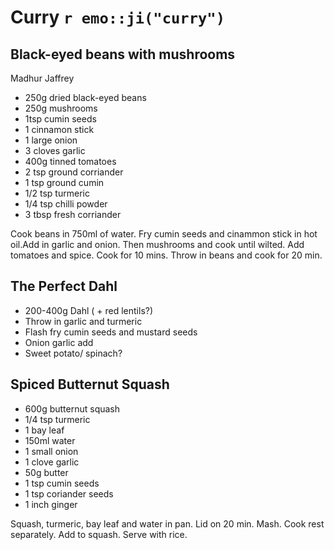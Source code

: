 # Curry `r emo::ji("curry")` {-}

## Black-eyed beans with mushrooms {-}
Madhur Jaffrey

* 250g dried black-eyed beans 
* 250g mushrooms
* 1tsp cumin seeds
* 1 cinnamon stick
* 1 large onion
* 3 cloves garlic
* 400g tinned tomatoes
* 2 tsp ground corriander
* 1 tsp ground cumin
* 1/2 tsp turmeric
* 1/4 tsp chilli powder
* 3 tbsp fresh corriander

Cook beans in 750ml of water. 
Fry cumin seeds and cinammon stick in hot oil.Add in garlic and onion. Then mushrooms and cook until wilted.
Add tomatoes and spice. Cook for 10 mins. Throw in beans and cook for 20 min. 

##  The Perfect Dahl {-}

* 200-400g Dahl ( + red lentils?)
* Throw in garlic and turmeric
* Flash fry cumin seeds and mustard seeds
* Onion garlic add
* Sweet potato/ spinach?


## Spiced Butternut Squash {-}

* 600g butternut squash
* 1/4 tsp turmeric
* 1 bay leaf
* 150ml water
* 1 small onion
* 1 clove garlic
* 50g butter
* 1 tsp cumin seeds
* 1 tsp coriander seeds
* 1 inch ginger

Squash, turmeric, bay leaf and water in pan. Lid on 20 min. Mash.
Cook rest separately. Add to squash.
Serve with rice.